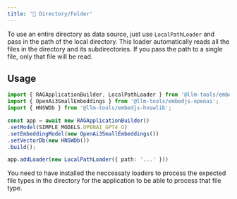 ```yaml
---
title: '📁 Directory/Folder'
---
```


To use an entire directory as data source, just use `LocalPathLoader` and pass in the path of the local directory.
This loader automatically reads all the files in the directory and its subdirectories. If you pass the path to a single file, only that file will be read.

## Usage

```ts
import { RAGApplicationBuilder, LocalPathLoader } from '@llm-tools/embedjs';
import { OpenAi3SmallEmbeddings } from '@llm-tools/embedjs-openai';
import { HNSWDb } from '@llm-tools/embedjs-hnswlib';

const app = await new RAGApplicationBuilder()
.setModel(SIMPLE_MODELS.OPENAI_GPT4_O)
.setEmbeddingModel(new OpenAi3SmallEmbeddings())
.setVectorDb(new HNSWDb())
.build();

app.addLoader(new LocalPathLoader({ path: '...' }))
```

<Note>
You need to have installed the neccessaty loaders to process the expected file types in the directory for the application to be able to process that file type.
</Note>
